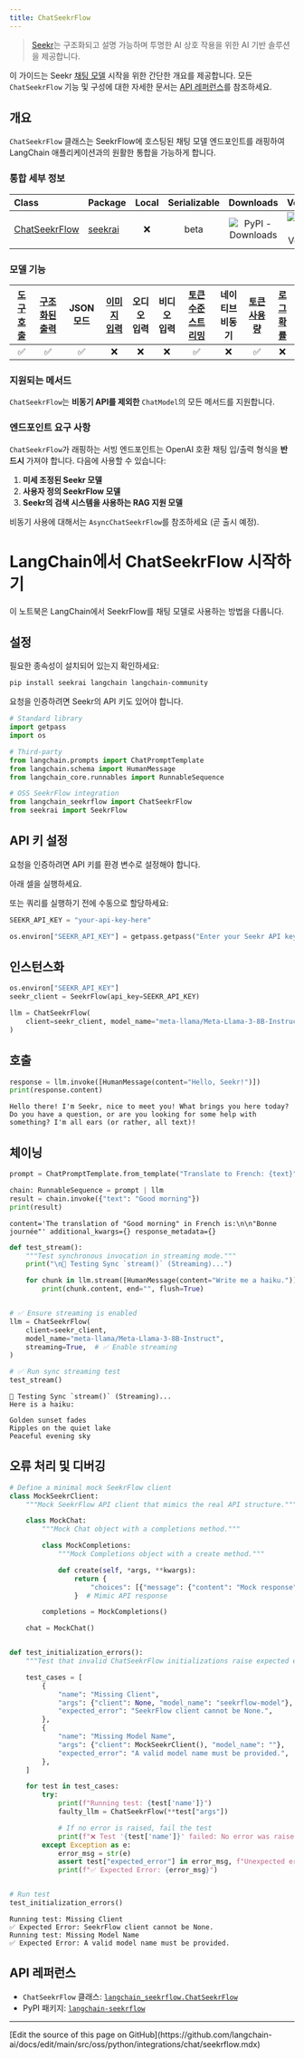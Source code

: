 ```yaml
---
title: ChatSeekrFlow
---
```


> [Seekr](https://www.seekr.com/)는 구조화되고 설명 가능하며 투명한 AI 상호 작용을 위한 AI 기반 솔루션을 제공합니다.

이 가이드는 Seekr [채팅 모델](/oss/python/langchain/models) 시작을 위한 간단한 개요를 제공합니다. 모든 `ChatSeekrFlow` 기능 및 구성에 대한 자세한 문서는 [API 레퍼런스](https://python.langchain.com/api_reference/community/chat_models/langchain_community.chat_models.seekrflow.ChatSeekrFlow.html)를 참조하세요.

## 개요

`ChatSeekrFlow` 클래스는 SeekrFlow에 호스팅된 채팅 모델 엔드포인트를 래핑하여 LangChain 애플리케이션과의 원활한 통합을 가능하게 합니다.

### 통합 세부 정보

| Class | Package | Local | Serializable | Downloads | Version |
| :--- | :--- | :---: | :---: |  :---: | :---: |
| [ChatSeekrFlow](https://python.langchain.com/api_reference/community/chat_models/langchain_community.chat_models.seekrflow.ChatSeekrFlow.html) | [seekrai](https://python.langchain.com/docs/integrations/providers/seekr/) | ❌ | beta | ![PyPI - Downloads](https://img.shields.io/pypi/dm/seekrai?style=flat-square&label=%20) | ![PyPI - Version](https://img.shields.io/pypi/v/seekrai?style=flat-square&label=%20) |

### 모델 기능

| [도구 호출](/oss/python/langchain/tools/) | [구조화된 출력](/oss/python/langchain/structured-output) | JSON 모드 | [이미지 입력](/oss/python/langchain/messages#multimodal) | 오디오 입력 | 비디오 입력 | [토큰 수준 스트리밍](/oss/python/langchain/streaming/) | 네이티브 비동기 | [토큰 사용량](/oss/python/langchain/models#token-usage) | [로그 확률](/oss/python/langchain/models#log-probabilities) |
| :---: | :---: | :---: | :---: |  :---: | :---: | :---: | :---: | :---: | :---: |
| ✅ | ✅ | ✅ | ❌ | ❌ | ❌ | ✅ | ❌ | ✅ | ❌ |

### 지원되는 메서드

`ChatSeekrFlow`는 **비동기 API를 제외한** `ChatModel`의 모든 메서드를 지원합니다.

### 엔드포인트 요구 사항

`ChatSeekrFlow`가 래핑하는 서빙 엔드포인트는 OpenAI 호환 채팅 입/출력 형식을 **반드시** 가져야 합니다. 다음에 사용할 수 있습니다:

1. **미세 조정된 Seekr 모델**
2. **사용자 정의 SeekrFlow 모델**
3. **Seekr의 검색 시스템을 사용하는 RAG 지원 모델**

비동기 사용에 대해서는 `AsyncChatSeekrFlow`를 참조하세요 (곧 출시 예정).

# LangChain에서 ChatSeekrFlow 시작하기

이 노트북은 LangChain에서 SeekrFlow를 채팅 모델로 사용하는 방법을 다룹니다.

## 설정

필요한 종속성이 설치되어 있는지 확인하세요:

```bash
pip install seekrai langchain langchain-community
```

요청을 인증하려면 Seekr의 API 키도 있어야 합니다.

```python
# Standard library
import getpass
import os

# Third-party
from langchain.prompts import ChatPromptTemplate
from langchain.schema import HumanMessage
from langchain_core.runnables import RunnableSequence

# OSS SeekrFlow integration
from langchain_seekrflow import ChatSeekrFlow
from seekrai import SeekrFlow
```

## API 키 설정

요청을 인증하려면 API 키를 환경 변수로 설정해야 합니다.

아래 셀을 실행하세요.

또는 쿼리를 실행하기 전에 수동으로 할당하세요:

```python
SEEKR_API_KEY = "your-api-key-here"
```

```python
os.environ["SEEKR_API_KEY"] = getpass.getpass("Enter your Seekr API key:")
```

## 인스턴스화

```python
os.environ["SEEKR_API_KEY"]
seekr_client = SeekrFlow(api_key=SEEKR_API_KEY)

llm = ChatSeekrFlow(
    client=seekr_client, model_name="meta-llama/Meta-Llama-3-8B-Instruct"
)
```

## 호출

```python
response = llm.invoke([HumanMessage(content="Hello, Seekr!")])
print(response.content)
```

```output
Hello there! I'm Seekr, nice to meet you! What brings you here today? Do you have a question, or are you looking for some help with something? I'm all ears (or rather, all text)!
```

## 체이닝

```python
prompt = ChatPromptTemplate.from_template("Translate to French: {text}")

chain: RunnableSequence = prompt | llm
result = chain.invoke({"text": "Good morning"})
print(result)
```

```output
content='The translation of "Good morning" in French is:\n\n"Bonne journée"' additional_kwargs={} response_metadata={}
```

```python
def test_stream():
    """Test synchronous invocation in streaming mode."""
    print("\n🔹 Testing Sync `stream()` (Streaming)...")

    for chunk in llm.stream([HumanMessage(content="Write me a haiku.")]):
        print(chunk.content, end="", flush=True)


# ✅ Ensure streaming is enabled
llm = ChatSeekrFlow(
    client=seekr_client,
    model_name="meta-llama/Meta-Llama-3-8B-Instruct",
    streaming=True,  # ✅ Enable streaming
)

# ✅ Run sync streaming test
test_stream()
```

```output
🔹 Testing Sync `stream()` (Streaming)...
Here is a haiku:

Golden sunset fades
Ripples on the quiet lake
Peaceful evening sky
```

## 오류 처리 및 디버깅

```python
# Define a minimal mock SeekrFlow client
class MockSeekrClient:
    """Mock SeekrFlow API client that mimics the real API structure."""

    class MockChat:
        """Mock Chat object with a completions method."""

        class MockCompletions:
            """Mock Completions object with a create method."""

            def create(self, *args, **kwargs):
                return {
                    "choices": [{"message": {"content": "Mock response"}}]
                }  # Mimic API response

        completions = MockCompletions()

    chat = MockChat()


def test_initialization_errors():
    """Test that invalid ChatSeekrFlow initializations raise expected errors."""

    test_cases = [
        {
            "name": "Missing Client",
            "args": {"client": None, "model_name": "seekrflow-model"},
            "expected_error": "SeekrFlow client cannot be None.",
        },
        {
            "name": "Missing Model Name",
            "args": {"client": MockSeekrClient(), "model_name": ""},
            "expected_error": "A valid model name must be provided.",
        },
    ]

    for test in test_cases:
        try:
            print(f"Running test: {test['name']}")
            faulty_llm = ChatSeekrFlow(**test["args"])

            # If no error is raised, fail the test
            print(f"❌ Test '{test['name']}' failed: No error was raised!")
        except Exception as e:
            error_msg = str(e)
            assert test["expected_error"] in error_msg, f"Unexpected error: {error_msg}"
            print(f"✅ Expected Error: {error_msg}")


# Run test
test_initialization_errors()
```

```output
Running test: Missing Client
✅ Expected Error: SeekrFlow client cannot be None.
Running test: Missing Model Name
✅ Expected Error: A valid model name must be provided.
```

## API 레퍼런스

- `ChatSeekrFlow` 클래스: [`langchain_seekrflow.ChatSeekrFlow`](https://github.com/benfaircloth/langchain-seekrflow/blob/main/langchain_seekrflow/seekrflow.py)
- PyPI 패키지: [`langchain-seekrflow`](https://pypi.org/project/langchain-seekrflow/)

---

<Callout icon="pen-to-square" iconType="regular">
  [Edit the source of this page on GitHub](https://github.com/langchain-ai/docs/edit/main/src/oss/python/integrations/chat/seekrflow.mdx)
</Callout>
